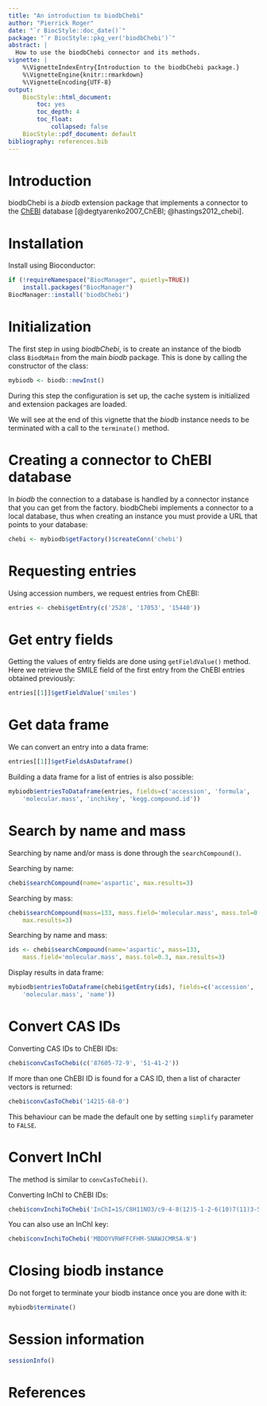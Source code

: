 ```yaml
---
title: "An introduction to biodbChebi"
author: "Pierrick Roger"
date: "`r BiocStyle::doc_date()`"
package: "`r BiocStyle::pkg_ver('biodbChebi')`"
abstract: |
  How to use the biodbChebi connector and its methods.
vignette: |
    %\VignetteIndexEntry{Introduction to the biodbChebi package.}
    %\VignetteEngine{knitr::rmarkdown}
    %\VignetteEncoding{UTF-8}
output:
    BiocStyle::html_document:
        toc: yes
        toc_depth: 4
        toc_float:
            collapsed: false
    BiocStyle::pdf_document: default
bibliography: references.bib
---
```


# Introduction

biodbChebi is a *biodb* extension package that implements a connector to
the [ChEBI](https://www.ebi.ac.uk/chebi/) database [@degtyarenko2007_ChEBI; @hastings2012_chebi].

# Installation

Install using Bioconductor:
```r
if (!requireNamespace("BiocManager", quietly=TRUE))
    install.packages("BiocManager")
BiocManager::install('biodbChebi')
```

# Initialization

The first step in using *biodbChebi*, is to create an instance of the biodb
class `BiodbMain` from the main *biodb* package. This is done by calling the
constructor of the class:
```r
mybiodb <- biodb::newInst()
```
During this step the configuration is set up, the cache system is initialized
and extension packages are loaded.

We will see at the end of this vignette that the *biodb* instance needs to be
terminated with a call to the `terminate()` method.

# Creating a connector to ChEBI database

In *biodb* the connection to a database is handled by a connector instance that
you can get from the factory.
biodbChebi implements a connector to a local database, thus when creating an
instance you must provide a URL that points to your database:
```r
chebi <- mybiodb$getFactory()$createConn('chebi')
```

# Requesting entries

Using accession numbers, we request entries from ChEBI:
```r
entries <- chebi$getEntry(c('2528', '17053', '15440'))
```

# Get entry fields

Getting the values of entry fields are done using `getFieldValue()` method.
Here we retrieve the SMILE field of the first entry from the ChEBI entries
obtained previously:
```r
entries[[1]]$getFieldValue('smiles')
```

# Get data frame

We can convert an entry into a data frame:
```r
entries[[1]]$getFieldsAsDataframe()
```

Building a data frame for a list of entries is also possible:
```r
mybiodb$entriesToDataframe(entries, fields=c('accession', 'formula',
    'molecular.mass', 'inchikey', 'kegg.compound.id'))
```

# Search by name and mass

Searching by name and/or mass is done through the `searchCompound()`.

Searching by name:
```r
chebi$searchCompound(name='aspartic', max.results=3)
```

Searching by mass:
```r
chebi$searchCompound(mass=133, mass.field='molecular.mass', mass.tol=0.3,
    max.results=3)
```

Searching by name and mass:
```r
ids <- chebi$searchCompound(name='aspartic', mass=133,
    mass.field='molecular.mass', mass.tol=0.3, max.results=3)
```
Display results in data frame:
```r
mybiodb$entriesToDataframe(chebi$getEntry(ids), fields=c('accession',
    'molecular.mass', 'name'))
```

# Convert CAS IDs

Converting CAS IDs to ChEBI IDs:
```r
chebi$convCasToChebi(c('87605-72-9', '51-41-2'))
```

If more than one ChEBI ID is found for a CAS ID, then a list of character
vectors is returned:
```r
chebi$convCasToChebi('14215-68-0')
```
This behaviour can be made the default one by setting `simplify` parameter to
`FALSE`.

# Convert InChI

The method is similar to `convCasToChebi()`.

Converting InChI to ChEBI IDs:
```r
chebi$convInchiToChebi('InChI=1S/C8H11NO3/c9-4-8(12)5-1-2-6(10)7(11)3-5/h1-3,8,10-12H,4,9H2/t8-/m0/s1')
```

You can also use an InChI key:
```r
chebi$convInchiToChebi('MBDOYVRWFFCFHM-SNAWJCMRSA-N')
```

# Closing biodb instance

Do not forget to terminate your biodb instance once you are done with it:
```r
mybiodb$terminate()
```

# Session information

```r
sessionInfo()
```

# References
